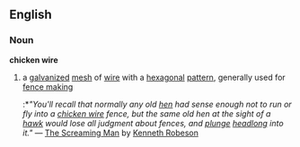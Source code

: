 ==English==
===Noun===
'''chicken wire''' {{wikipedia}}
#a [[galvanized]] [[mesh]] of [[wire]] with a [[hexagonal]] [[pattern]], generally used for [[fence making]]
#:*''"You'll recall that normally any old [[hen]] had sense enough not to run or fly into a [[chicken wire]] fence, but the same old hen at the sight of a [[hawk]] would lose all judgment about fences, and [[plunge]] [[headlong]] into it."'' &mdash; [[w:The Screaming Man|The Screaming Man]] by [[w:Kenneth Robeson|Kenneth Robeson]]